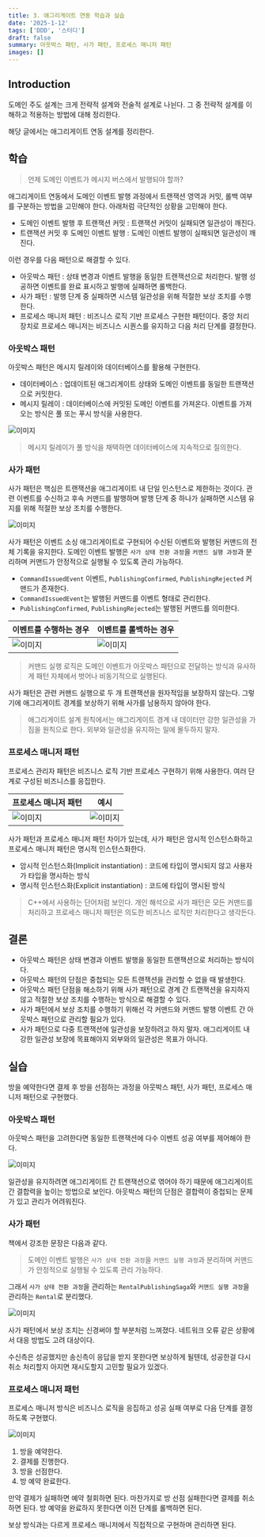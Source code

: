 ```yaml
---
title: 3. 애그리게이트 연동 학습과 실습
date: '2025-1-12'
tags: ['DDD', '스터디']
draft: false
summary: 아웃박스 패턴, 사가 패턴, 프로세스 매니저 패턴
images: []
---
```


## Introduction

도메인 주도 설계는 크게 전략적 설계와 전술적 설계로 나뉜다.
그 중 전략적 설계를 이해하고 적용하는 방법에 대해 정리한다.

해당 글에서는 애그리게이트 연동 설계를 정리한다.

<TOCInline toc={props.toc} exclude="Introduction" />

## 학습

> 언제 도메인 이벤트가 메시지 버스에서 발행되야 할까?

애그리게이트 연동에서 도메인 이벤트 발행 과정에서 트랜잭션 영역과 커밋, 롤백 여부를 구분하는 방법을 고민해야 한다.
아래처럼 극단적인 상황을 고민해야 한다.

- 도메인 이벤트 발행 후 트랜잭션 커밋 : 트랜잭션 커밋이 실패되면 일관성이 깨진다.
- 트랜잭션 커밋 후 도메인 이벤트 발행 : 도메인 이벤트 발행이 실패되면 일관성이 깨진다.

이런 경우를 다음 패턴으로 해결할 수 있다.

- 아웃박스 패턴 : 상태 변경과 이벤트 발행을 동일한 트랜잭션으로 처리한다. 발행 성공하면 이벤트를 완료 표시하고 발행에 실패하면 롤백한다.
- 사가 패턴 : 발행 단계 중 실패하면 시스템 일관성을 위해 적절한 보상 조치를 수행한다.
- 프로세스 매니저 패턴 : 비즈니스 로직 기반 프로세스 구현한 패턴이다. 중앙 처리 장치로 프로세스 매니저는 비즈니스 시퀀스를 유지하고 다음 처리 단계를 결정한다.

### 아웃박스 패턴

아웃박스 패턴은 메시지 릴레이와 데이터베이스를 활용해 구현한다.

- 데이터베이스 : 업데이트된 애그리게이트 상태와 도메인 이벤트를 동일한 트랜잭션으로 커밋한다.
- 메시지 릴레이 : 데이터베이스에 커밋된 도메인 이벤트를 가져온다. 이벤트를 가져오는 방식은 풀 또는 푸시 방식을 사용한다.

![이미지](/static/images/books/ddd-start-step/30.png)

> 메시지 릴레이가 풀 방식을 채택하면 데이터베이스에 지속적으로 질의한다.

### 사가 패턴

사가 패턴은 핵심은 트랜잭션을 애그리게이트 내 단일 인스턴스로 제한하는 것이다.
관련 이벤트를 수신하고 후속 커맨드를 발행하며 발행 단계 중 하나가 실패하면 시스템 유지를 위해 적절한 보상 조치를 수행한다.

![이미지](/static/images/books/ddd-start-step/31.png)

사가 패턴은 이벤트 소싱 애그리게이트로 구현되어 수신된 이벤트와 발행된 커맨드의 전체 기록을 유지한다.
도메인 이벤트 발행은 `사가 상태 전환 과정`을 `커맨드 실행 과정`과 분리하며 커맨드가 안정적으로 실행될 수 있도록 관리 가능하다.

- `CommandIssuedEvent` 이벤트, `PublishingConfirmed`, `PublishingRejected` 커맨드가 존재한다.
- `CommandIssuedEvent`는 발행된 커맨드를 이벤트 형태로 관리한다.
- `PublishingConfirmed`, `PublishingRejected`는 발행된 커맨드를 의미한다.

| 이벤트를 수행하는 경우                                       | 이벤트를 롤백하는 경우                                       |
|----------------------------------------------------|----------------------------------------------------|
| ![이미지](/static/images/books/ddd-start-step/32.png) | ![이미지](/static/images/books/ddd-start-step/33.png) |

> 커맨드 실행 로직은 도메인 이벤트가 아웃박스 패턴으로 전달하는 방식과 유사하게 패턴 자체에서 벗어나 비동기적으로 실행된다.

사가 패턴은 관련 커맨드 실행으로 두 개 트랜잭션을 원자적임을 보장하지 않는다.
그렇기에 애그리게이트 경계를 보상하기 위해 사가를 남용하지 않아야 한다.

> 애그리게이트 설계 원칙에서는 애그리게이트 경계 내 데이터만 강한 일관성을 가짐을 원칙으로 한다.
> 외부와 일관성을 유지하는 일에 몰두하지 말자.

### 프로세스 매니저 패턴

프로세스 관리자 패턴은 비즈니스 로직 기반 프로세스 구현하기 위해 사용한다.
여러 단계로 구성된 비즈니스를 응집한다.

| 프로세스 매니저 패턴                                        | 예시                                                 |
|----------------------------------------------------|----------------------------------------------------|
| ![이미지](/static/images/books/ddd-start-step/34.png) | ![이미지](/static/images/books/ddd-start-step/35.png) |

사가 패턴과 프로세스 매니저 패턴 차이가 있는데, 사가 패턴은 암시적 인스턴스화하고 프로세스 매니저 패턴은 명시적 인스턴스화한다.

- 암시적 인스턴스화(Implicit instantiation) : 코드에 타입이 명시되지 않고 사용자가 타입을 명시하는 방식
- 명시적 인스턴스화(Explicit instantiation) : 코드에 타입이 명시된 방식

> C++에서 사용하는 단어처럼 보인다.
> 개인 해석으로 사가 패턴은 모든 커맨드를 처리하고 프로세스 매니저 패턴은 의도한 비즈니스 로직만 처리한다고 생각든다.

## 결론

- 아웃박스 패턴은 상태 변경과 이벤트 발행을 동일한 트랜잭션으로 처리하는 방식이다.
- 아웃박스 패턴의 단점은 중첩되는 모든 트랜잭션을 관리할 수 없을 때 발생한다.
- 아웃박스 패턴 단점을 해소하기 위해 사가 패턴으로 경계 간 트랜잭션을 유지하지 않고 적절한 보상 조치를 수행하는 방식으로 해결할 수 있다.
- 사가 패턴에서 보상 조치를 수행하기 위해선 각 커맨드와 커맨드 발행 이벤트 간 아웃박스 패턴으로 관리할 필요가 있다.
- 사가 패턴으로 다중 트랜잭션에 일관성을 보장하려고 하지 말자. 애그리게이트 내 강한 일관성 보장에 목표해야지 외부와의 일관성은 목표가 아니다.

## 실습

방을 예약한다면 결제 후 방을 선점하는 과정을 아웃박스 패턴, 사가 패턴, 프로세스 매니저 패턴으로 구현했다.

### 아웃박스 패턴

아웃박스 패턴을 고려한다면 동일한 트랜잭션에 다수 이벤트 성공 여부를 제어해야 한다.

![이미지](/static/images/books/ddd-start-step/36.png)

일관성을 유지하려면 애그리게이트 간 트랜잭션으로 엮어야 하기 때문에 애그리게이트 간 결합력을 높이는 방법으로 보인다.
아웃박스 패턴의 단점은 결합력이 중첩되는 문제가 있고 관리가 어려워진다.

### 사가 패턴

책에서 강조한 문장은 다음과 같다.

> 도메인 이벤트 발행은 `사가 상태 전환 과정`을 `커맨드 실행 과정`과 분리하며 커맨드가 안정적으로 실행될 수 있도록 관리 가능하다.

그래서 `사가 상태 전환 과정`을 관리하는 `RentalPublishingSaga`와 `커맨드 실행 과정`을 관리하는 `Rental`로 분리했다.

![이미지](/static/images/books/ddd-start-step/37.png)

사가 패턴에서 보상 조치는 신경써야 할 부분처럼 느껴졌다.
네트워크 오류 같은 상황에서 대응 방법도 고려 대상이다.

수신측은 성공했지만 송신측이 응답을 받지 못한다면 보상하게 될텐데, 성공한걸 다시 취소 처리할지 아지면 재시도할지 고민할 필요가 있겠다.

### 프로세스 매니저 패턴

프로세스 매니저 방식은 비즈니스 로직을 응집하고 성공 실패 여부로 다음 단계를 결정하도록 구현했다.

![이미지](/static/images/books/ddd-start-step/38.png)

1. 방을 예약한다.
2. 결제를 진행한다.
3. 방을 선점한다.
4. 방 예약 완료한다.

만약 결제가 실패하면 예약 철회하면 된다.
마찬가지로 방 선점 실패한다면 결제를 취소하면 된다.
방 예약을 완료하지 못한다면 이전 단계를 롤백하면 된다.

보상 방식과는 다르게 프로세스 매니저에서 직접적으로 구현하며 관리하면 된다.
